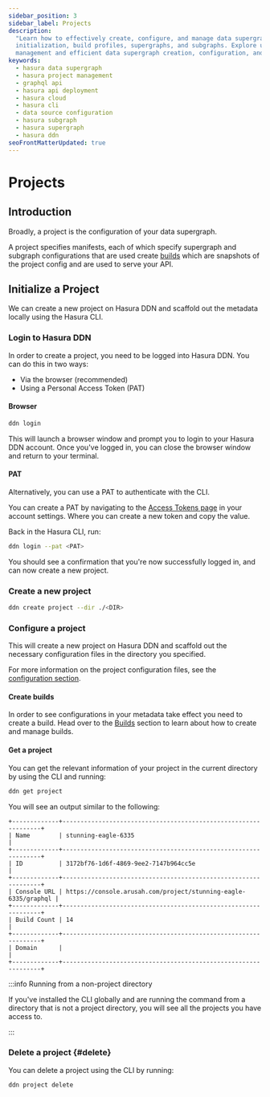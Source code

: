 ```yaml
---
sidebar_position: 3
sidebar_label: Projects
description:
  "Learn how to effectively create, configure, and manage data supergraphs with Hasura DDN. Dive into project
  initialization, build profiles, supergraphs, and subgraphs. Explore usage of the Hasura CLI for streamlined project
  management and efficient data supergraph creation, configuration, and deployment."
keywords:
  - hasura data supergraph
  - hasura project management
  - graphql api
  - hasura api deployment
  - hasura cloud
  - hasura cli
  - data source configuration
  - hasura subgraph
  - hasura supergraph
  - hasura ddn
seoFrontMatterUpdated: true
---
```


# Projects

## Introduction

Broadly, a project is the configuration of your data supergraph.

A project specifies manifests, each of which specify supergraph and subgraph configurations that are used create
[builds](/project-configuration/builds.mdx) which are snapshots of the project config and are used to serve your API.

## Initialize a Project

We can create a new project on Hasura DDN and scaffold out the metadata locally using the Hasura CLI.

### Login to Hasura DDN

In order to create a project, you need to be logged into Hasura DDN. You can do this in two ways:

- Via the browser (recommended)
- Using a Personal Access Token (PAT)

#### Browser

```bash
ddn login
```

This will launch a browser window and prompt you to login to your Hasura DDN account. Once you've logged in, you can
close the browser window and return to your terminal.

#### PAT

Alternatively, you can use a PAT to authenticate with the CLI.

You can create a PAT by navigating to the [Access Tokens page](https://cloud.hasura.io/account-settings/access-tokens)
in your account settings. Where you can create a new token and copy the value.

Back in the Hasura CLI, run:

```bash
ddn login --pat <PAT>
```

You should see a confirmation that you're now successfully logged in, and can now create a new project.

### Create a new project

```bash
ddn create project --dir ./<DIR>
```

### Configure a project

This will create a new project on Hasura DDN and scaffold out the necessary configuration files in the directory you
specified.

For more information on the project configuration files, see the [configuration section](/project-configuration/config.mdx).

#### Create builds

In order to see configurations in your metadata take effect you need to create a build. Head over to the
[Builds](/project-configuration/builds.mdx) section to learn about how to create and manage builds.

#### Get a project

You can get the relevant information of your project in the current directory by using the CLI and running:

```bash
ddn get project
```

You will see an output similar to the following:

```text
+-------------+----------------------------------------------------------------+
| Name        | stunning-eagle-6335                                            |
+-------------+----------------------------------------------------------------+
| ID          | 3172bf76-1d6f-4869-9ee2-7147b964cc5e                           |
+-------------+----------------------------------------------------------------+
| Console URL | https://console.arusah.com/project/stunning-eagle-6335/graphql |
+-------------+----------------------------------------------------------------+
| Build Count | 14                                                             |
+-------------+----------------------------------------------------------------+
| Domain      |                                                                |
+-------------+----------------------------------------------------------------+
```

:::info Running from a non-project directory

If you've installed the CLI globally and are running the command from a directory that is not a project directory, you
will see all the projects you have access to.

:::

### Delete a project {#delete}

You can delete a project using the CLI by running:

```bash
ddn project delete
```
